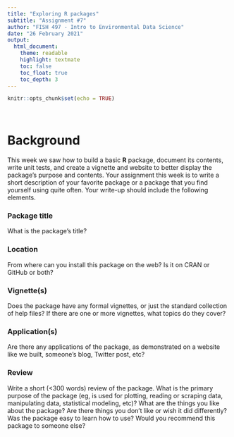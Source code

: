 ```yaml
---
title: "Exploring R packages"
subtitle: "Assignment #7"
author: "FISH 497 - Intro to Environmental Data Science"
date: "26 February 2021"
output:
  html_document:
    theme: readable
    highlight: textmate
    toc: false
    toc_float: true
    toc_depth: 3
---
```


```r
knitr::opts_chunk$set(echo = TRUE)
```

<br>

# Background

This week we saw how to build a basic **R** package, document its contents, write unit tests, and create a vignette and website to better display the package's purpose and contents. Your assignment this week is to write a short description of your favorite package or a package that you find yourself using quite often. Your write-up should include the following elements.

### Package title

What is the package's title?

### Location

From where can you install this package on the web? Is it on CRAN or GitHub or both?

### Vignette(s)

Does the package have any formal vignettes, or just the standard collection of help files? If there are one or more vignettes, what topics do they cover?

### Application(s)

Are there any applications of the package, as demonstrated on a website like we built, someone's blog, Twitter post, etc?

### Review

Write a short (<300 words) review of the package. What is the primary purpose of the package (eg, is used for plotting, reading or scraping data, manipulating data, statistical modeling, etc)? What are the things you like about the package? Are there things you don't like or wish it did differently? Was the package easy to learn how to use? Would you recommend this package to someone else?

